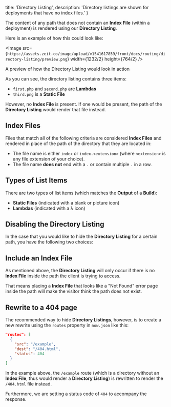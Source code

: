 
  title: 'Directory Listing',
  description:
    'Directory listings are shown for deployments that have no index files.'
}

The content of any path that does not contain an **Index File** (within a deployment) is rendered using our **Directory Listing**.

Here is an example of how this could look like:

<Image src={`https://assets.zeit.co/image/upload/v1541617859/front/docs/routing/directory-listing/preview.png`}
  width={1232/2}
  height={764/2}
/>
<Caption>A preview of how the Directory Listing would look in action</Caption>

As you can see, the directory listing contains three items:

- `first.php` and `second.php` are **Lambdas**
- `third.png` is a **Static File**

However, no **Index File** is present. If one would be present, the path of the **Directory Listing** would render that file instead.

## Index Files

Files that match all of the following criteria are considered **Index Files** and rendered in place of the path of the directory that they are located in:

- The file name is either `index` or `index.<extension>` (where `<extension>` is any file extension of your choice).
- The file name **does not** end with a `.` or contain multiple `.` in a row.

## Types of List Items

There are two types of list items (which matches the **Output** of a **Build**):

- **Static Files** (indicated with a blank or picture icon)
- **Lambdas** (indicated with a λ icon)

## Disabling the Directory Listing

In the case that you would like to hide the **Directory Listing** for a certain path, you have the following two choices:

## Include an Index File

As mentioned above, the **Directory Listing** will only occur if there is no **Index File** inside the path the client is trying to access.

That means placing a **Index File** that looks like a "Not Found" error page inside the path will make the visitor think the path does not exist.

## Rewrite to a 404 page

The recommended way to hide **Directory Listings**, however, is to create a new rewrite using the `routes` property in `now.json` like this:

```json
"routes": [
  {
    "src": "/example",
    "dest": "/404.html",
    "status": 404
  }
]
```

In the example above, the `/example` route (which is a directory without an **Index File**, thus would render a **Directory Listing**) is rewritten to render the `/404.html` file instead.

Furthermore, we are setting a status code of `404` to accompany the response.

